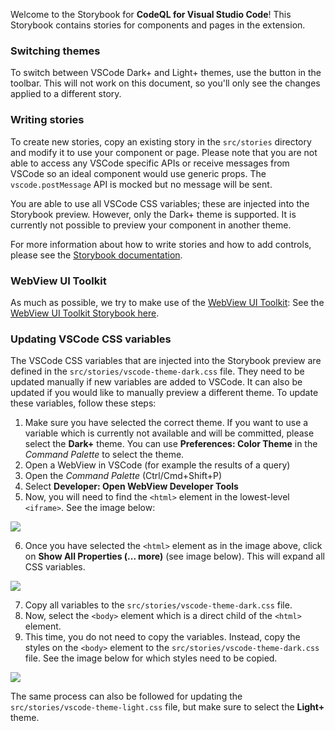 


<Meta title="Overview" />

Welcome to the Storybook for **CodeQL for Visual Studio Code**! This Storybook contains stories for components and pages in the extension.

### Switching themes

To switch between VSCode Dark+ and Light+ themes, use the button in the toolbar. This will not work on this document, so you'll only see
the changes applied to a different story.

### Writing stories

To create new stories, copy an existing story in the `src/stories` directory and modify it to use your component or page. Please note that
you are not able to access any VSCode specific APIs or receive messages from VSCode so an ideal component would use generic props. The
`vscode.postMessage` API is mocked but no message will be sent.

You are able to use all VSCode CSS variables; these are injected into the Storybook preview. However, only the Dark+ theme is supported. It
is currently not possible to preview your component in another theme.

For more information about how to write stories and how to add controls, please see the
[Storybook documentation](https://storybook.js.org/docs/react/writing-stories/introduction).

### WebView UI Toolkit

As much as possible, we try to make use of the [WebView UI Toolkit](https://github.com/microsoft/vscode-webview-ui-toolkit): See the
[WebView UI Toolkit Storybook here](https://microsoft.github.io/vscode-webview-ui-toolkit/).

### Updating VSCode CSS variables

The VSCode CSS variables that are injected into the Storybook preview are defined in the `src/stories/vscode-theme-dark.css` file. They need to be
updated manually if new variables are added to VSCode. It can also be updated if you would like to manually preview a different theme. To update
these variables, follow these steps:

1. Make sure you have selected the correct theme. If you want to use a variable which is currently not available and will be committed, please
select the **Dark+** theme. You can use **Preferences: Color Theme** in the *Command Palette* to select the theme.
2. Open a WebView in VSCode (for example the results of a query)
3. Open the *Command Palette* (Ctrl/Cmd+Shift+P)
4. Select **Developer: Open WebView Developer Tools**
5. Now, you will need to find the `<html>` element in the lowest-level `<iframe>`. See the image below:

<img src={iframeImage} />

6. Once you have selected the `<html>` element as in the image above, click on **Show All Properties (... more)** (see image below). This will
expand all CSS variables.

<img src={stylesImage} />

7. Copy all variables to the `src/stories/vscode-theme-dark.css` file.
8. Now, select the `<body>` element which is a direct child of the `<html>` element.
9. This time, you do not need to copy the variables. Instead, copy the styles on the `<body>` element to the `src/stories/vscode-theme-dark.css` file.
See the image below for which styles need to be copied.

<img src={bodyImage} />

The same process can also be followed for updating the `src/stories/vscode-theme-light.css` file, but make sure to select the **Light+** theme.
